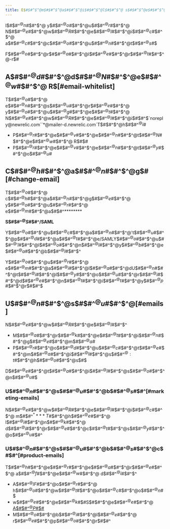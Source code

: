 ```yaml
---
title: E$#$#^$^@m$#$#^$^@a$#$#^$^@i$#$#^$^@l$#$#^$^@ s$#$#^$^@e$#$#^$^@t$#$#^$^@t$#$#^$^@i$#$#^$^@n$#$#^$^@g$#$#^$^@s$#$#^$^@ tags: \- A$#$#^$^@c$#$#^$^@c$#$#^$^@o$#$#^$^@u$#$#^$^@n$#$#^$^@t$#$#^$^@s$#$#^$^@ - A$#$#^$^@c$#$#^$^@c$#$#^$^@o$#$#^$^@u$#$#^$^@n$#$#^$^@t$#$#^$^@s$#$#^$^@ a$#$#^$^@n$#$#^$^@d$#metaDescription:redirects:/docs/alerts/account-email-settings/docs/mobile-apps/mobile-app-account-email/docs/subscriptions/account-email-settings/docs/accounts-partnerships/accounts/account-maintenance/account-email-settings/docs/subscriptions/unsubscribing-from-new-relic-emails/docs/accounts-partnerships/accounts/account-maintenance/unsubscribing-new-relic-emails/docs/accounts-partnerships/accounts/account-maintenance/unsubscribe-new-relic-emails/docs/accounts/accounts/account-maintenance/unsubscribe-new-relic-emails
---
```


I$#$#^$^@n$#$#^$^@ y$#$#^$^@o$#$#^$^@u$#$#^$^@r$#$#^$^@ N$#$#^$^@e$#$#^$^@w$#$#^$^@ R$#$#^$^@e$#$#^$^@l$#$#^$^@i$#$#^$^@c$#$#^$^@ a$#$#^$^@c$#$#^$^@c$#$#^$^@o$#$#^$^@u$#$#^$^@n$#$#^$^@t$#$#^$^@ s$#$

<Callout variant="tip"> F$#$#^$^@o$#$#^$^@r$#$#^$^@ a$#$#^$^@l$#$#^$^@e$#$#^$^@r$#$#^$^@t$#$#^$^@-r$#[](/docs/alerts/new-relic-alerts/managing-notification-channels/view-or-update-user-email-channels)</Callout>

## A$#$#^$^@d$#$#^$^@d$#$#^$^@ N$#$#^$^@e$#$#^$^@w$#$#^$^@ R$[#email-whitelist]

T$#$#^$^@o$#$#^$^@ e$#$#^$^@n$#$#^$^@s$#$#^$^@u$#$#^$^@r$#$#^$^@e$#$#^$^@ y$#$#^$^@o$#$#^$^@u$#$#^$^@ g$#$#^$^@e$#$#^$^@t$#$#^$^@ N$#$#^$^@e$#$#^$^@w$#$#^$^@ R$#$#^$^@e$#$#^$^@l$#$#^$^@i$#$#^$`noreply@newrelic.com``*@mailer-d.newrelic.com`T$#$#^$^@h$#$#^$^@i$#

* P$#$#^$^@r$#$#^$^@e$#$#^$^@v$#$#^$^@e$#$#^$^@n$#$#^$^@t$#$#^$^@ N$#$#^$^@e$#$#^$^@w$#$#^$^@ R$#$#
* P$#$#^$^@r$#$#^$^@e$#$#^$^@v$#$#^$^@e$#$#^$^@n$#$#^$^@t$#$#^$^@ y$#$#^$^@o$#$#^$^@u$#

## C$#$#^$^@h$#$#^$^@a$#$#^$^@n$#$#^$^@g$#[#change-email]

T$#$#^$^@o$#$#^$^@ c$#$#^$^@h$#$#^$^@a$#$#^$^@n$#$#^$^@g$#$#^$^@e$#$#^$^@ y$#$#^$^@o$#$#^$^@u$#$#^$^@r$#$#^$^@ e$#$#^$^@m$#$#^$^@a$#$#^[](/docs/accounts/accounts-billing/general-account-settings/intro-account-settings)********

<Callout variant="tip"> **S$#$#^$^@S$#$#^/SAML**

  Y$#$#^$^@o$#$#^$^@u$#$#^$^@ c$#$#^$^@a$#$#^$^@n$#$#^$^@'t$#$#^$^@ u$#$#^$^@p$#$#^$^@d$#$#^$^@a$#$#^$^@t$#$#^$^@e/SAMLY$#$#^$^@o$#$#^$^@u$#$#^$^@'l$#$#^$^@l$#$#^$^@ o$#$#^$^@n$#$#^$^@l$#$#^$^@y$#$#^$^@ b$#$#^$^@e$#$#^$^@ a$#$#^$^@b$#$#^$^@l$#$#^$^

  Y$#$#^$^@o$#$#^$^@u$#$#^$^@r$#$#^$^@ e$#$#^$^@m$#$#^$^@a$#$#^$^@i$#$#^$^@l$#$#^$^@ a$#$#^$^@dU$#$#^$^@n$#$#^$^@t$#$#^$^@i$#$#^$^@l$#$#^$^@ y$#$#^$^@o$#$#^$^@u$#$#^$^@r$#$#^$^@ i$#$#^$^@d$#$#^$^@e$#$#^$^@n$#$#^$^@t$#$#^$^@i$#$#^$^@t$#$#^$^@y$#$#^$^@ p$#$#^$^@r$#$#^$</Callout>

## U$#$#^$^@n$#$#^$^@s$#$#^$^@u$#$#^$^@[#emails]

N$#$#^$^@e$#$#^$^@w$#$#^$^@ R$#$#^$^@e$#$#^$^@l$#$#^$^

* M$#$#^$^@a$#$#^$^@r$#$#^$^@k$#$#^$^@e$#$#^$^@t$#$#^$^@i$#$#^$^@n$#$#^$^@g$#$#^$^@ e$#$#^$^@m$#$#^$^@a$#
* P$#$#^$^@r$#$#^$^@o$#$#^$^@d$#$#^$^@u$#$#^$^@c$#$#^$^@t$#$#^$^@ e$#$#^$^@m$#$#^$^@a$#$#^$^@i$#$#^$^@l$#$#^$^@s$#$#^$^@: t$#$#^$^@h$#$#^$^@o$#$#^$^@s$#$

D$#$#^$^@e$#$#^$^@t$#$#^$^@a$#$#^$^@i$#$#^$^@l$#$#^$^@s$#$#^$^@ o$#$#^$^@n$#$#^$^@ u$#$

### U$#$#^$^@n$#$#^$^@s$#$#^$^@u$#$#^$^@b$#$#^$^@s$#$#^[#marketing-emails]

N$#$#^$^@e$#$#^$^@w$#$#^$^@ R$#$#^$^@e$#$#^$^@l$#$#^$^@i$#$#^$^@c$#$#^$^@ m$#$#^$^****T$#$#^$^@h$#$#^$^@e$#$#^$^@ l$#$#^$^@i$#$#^$^@n$#$#^$^@k$#$#^$^@ d$#$#^$^@i$#$#^$^@r$#$#^$^@e$#$#^$^@c$#$#^$^@t$#$#^$^@s$#$#^$^@ y$#$#^$^@o$#$#^$^@u$#$#^

### U$#$#^$^@n$#$#^$^@s$#$#^$^@u$#$#^$^@b$#$#^$^@s$#$#^$^@c$#$#^[#product-emails]

T$#$#^$^@h$#$#^$^@e$#$#^$^@r$#$#^$^@e$#$#^$^@ a$#$#^$^@r$#$#^$^@e$#$#^$^@ a$#$#^$^@ f$#$#^$^@e$#$#^$^@w$#$#^$^@ d$#$#^$^@i$#$#^$^

* A$#$#^$^@lF$#$#^$^@o$#$#^$^@r$#$#^$^@ h$#$#^$^@o$#$#^$^@w$#$#^$^@ t$#$#^$^@o$#$#^$^@ c$#$#^$^@o$#$#^$^@n$#$[](/docs/alerts/new-relic-alerts/managing-notification-channels/view-or-update-user-email-channels)
* <InlinePopover type="apm" /> w$#$#^$^@e$#$#^$^@e$#$#^$^@k$#$#S$#$#^$^@e$#$#^$^@e$#$#^$^@ [A$#$#^$^@P$#$#](/docs/apm/reports/other-performance-analysis/weekly-performance-report#opting_out)
* M$#$#^$^@o$#$#^$^@b$#$#^$^@i$#$#^$^@l$#$#^$^@e$#$#^$^@ r$#$#^$^@e$#$#^$^@p$#$#^$^@o$#$#^$^@r$#$#^[](/docs/mobile-monitoring/mobile-monitoring-ui/crashes/receive-crash-notifications-email)[](/docs/mobile-monitoring/mobile-monitoring-ui/mobile-app-pages/version-trends-compare-user-adoption-metrics-performance)
